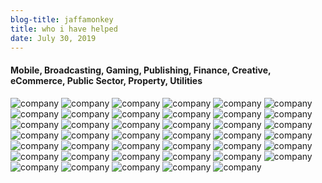 ```yaml
---
blog-title: jaffamonkey
title: who i have helped
date: July 30, 2019
---
```


####
#### Mobile, Broadcasting, Gaming, Publishing, Finance, Creative, eCommerce, Public Sector, Property, Utilities 

![company](../images/clients/avisonyoung.jpg)
![company](../images/clients/emap.jpg)
![company](../images/clients/nike.jpg)
![company](../images/clients/tele2.jpg)
![company](../images/clients/bbc.jpg)
![company](../images/clients/engine.jpg)
![company](../images/clients/o2.jpg)
![company](../images/clients/tixdaq.jpg)
![company](../images/clients/boc.jpg)
![company](../images/clients/fortunecookie.jpg)
![company](../images/clients/pearson.jpg)
![company](../images/clients/tnt.jpg)
![company](../images/clients/bsi.jpg)
![company](../images/clients/goudengids.jpg)
![company](../images/clients/providemedia.jpg)
![company](../images/clients/hiveworks.jpg)
![company](../images/clients/reuters.jpg)
![company](../images/clients/transformuk.jpg)
![company](../images/clients/citibank.jpg)
![company](../images/clients/i2n.jpg)
![company](../images/clients/rufusleonard.jpg)
![company](../images/clients/unisys.jpg)
![company](../images/clients/digitaljigsaw.jpg)
![company](../images/clients/incisivemedia.jpg)
![company](../images/clients/wowcher.jpg)
![company](../images/clients/digitas.jpg)
![company](../images/clients/kpmg.jpg)
![company](../images/clients/seven.jpg)
![company](../images/clients/disney.jpg)
![company](../images/clients/misys.jpg)
![company](../images/clients/sonyplaystation.jpg)
![company](../images/clients/elviscommunications.jpg)
![company](../images/clients/multexinvestor.jpg)
![company](../images/clients/spotless.jpg)
![company](../images/clients/vms.png)
![company](../images/clients/perot.png)
![company](../images/clients/hess.png)
![company](../images/clients/gva.png)
![company](../images/clients/westfield.png)
![company](../images/clients/misys.png)
![company](../images/clients/sema.jpg)
